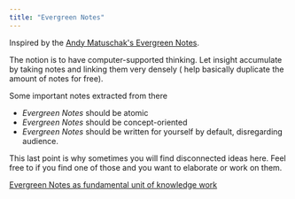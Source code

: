 ```yaml
---
title: "Evergreen Notes"
---
```



Inspired by the [Andy Matuschak's Evergreen Notes](https://notes.andymatuschak.org/Evergreen_notes).

The notion is to have computer-supported thinking. Let insight accumulate by taking notes and linking them very densely (<L name="backlinks" from="evergreen-notes" /> help basically duplicate the amount of notes for free).

Some important notes extracted from there
 + *Evergreen Notes* should be atomic
 + *Evergreen Notes* should be concept-oriented
 + *Evergreen Notes* should be written for yourself by default, disregarding audience.

 This last point is why sometimes you will find disconnected ideas here. Feel free to <L name="about-me" from="evergreen-notes" text="reach out" /> if you find one of those and you want to elaborate or work on them.

 [Evergreen Notes as fundamental unit of knowledge work](https://notes.andymatuschak.org/zR6RRbCfY5rFkiimFnaJZKB)
